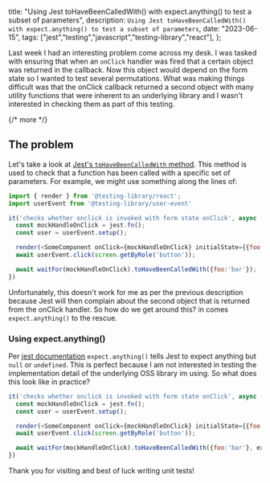   title: "Using Jest toHaveBeenCalledWith() with expect.anything() to test a subset of parameters",
  description: `Using Jest toHaveBeenCalledWith() with expect.anything() to test a subset of parameters`,
  date: "2023-06-15",
  tags: ["jest","testing","javascript","testing-library","react"],
};

Last week I had an interesting problem come across my desk. I was tasked with ensuring that when an `onClick` handler was fired that a certain object was returned in the callback. Now this object would depend on the form state so I wanted to test several permutations. What was making things difficult was that the onClick callback returned a second object with many utility functions that were inherent to an underlying library and I wasn't interested in checking them as part of this testing.

{/* more */}

## The problem

Let's take a look at [Jest's `toHaveBeenCalledWith` method](https://jestjs.io/docs/expect#tohavebeencalledwitharg1-arg2-). This method is used to check that a function has been called with a specific set of parameters. For example, we might use something along the lines of:

```js
import { render } from '@testing-library/react';
import userEvent from '@testing-library/user-event'

it('checks whether onclick is invoked with form state onClick', async () => {
  const mockHandleOnClick = jest.fn();
  const user = userEvent.setup();

  render(<SomeComponent onClick={mockHandleOnClick} initialState={{foo:'bar'}} />);
  await userEvent.click(screen.getByRole('button'));

  await waitFor(mockHandleOnClick).toHaveBeenCalledWith({foo:'bar'});
})
```

Unfortunately, this doesn't work for me as per the previous description because Jest will then complain about the second object that is returned from the onClick handler. So how do we get around this? in comes `expect.anything()` to the rescue.

### Using expect.anything()

Per [jest documentation](https://jestjs.io/docs/expect#expectanything) `expect.anything()` tells Jest to expect anything but `null` or `undefined`. This is perfect because I am not interested in testing the implementation detail of the underlying OSS library im using. So what does this look like in practice?

```js
it('checks whether onclick is invoked with form state onClick', async () => {
  const mockHandleOnClick = jest.fn();
  const user = userEvent.setup();

  render(<SomeComponent onClick={mockHandleOnClick} initialState={{foo:'bar'}} />);
  await userEvent.click(screen.getByRole('button'));

  await waitFor(mockHandleOnClick).toHaveBeenCalledWith({foo:'bar'}, expect.anything());
})
```

Thank you for visiting and best of luck writing unit tests!